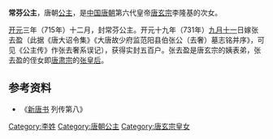 {{東亞女性歷史人物
| 名稱=常芬公主
| 身份=[[唐朝|唐朝]]公主
| 畫像=
| 說明=
| 姓=李
| 封爵=[[公主|公主]]
| 位號=
| 封號=常芬公主
| 出生年=
| 婚年=
| 逝世年=
| 諡號=
| 墳墓=
| 父親=[[唐玄宗|唐玄宗]]李隆基
| 母親=
| 夫=张去盈
|}}
'''常芬公主'''，唐朝[[公主|公主]]，是[[中国|中国]][[唐朝|唐朝]]第六代皇帝[[唐玄宗|唐玄宗]]李隆基的次女。

[[开元|开元]]三年（715年）十二月，封常芬公主。开元十九年（731年）[[九月十一|九月十一]]日嫁张去盈（此据《唐大诏令集》《大唐故少府监范阳县伯张公（去奢）墓志铭并序》，可见《公主传》作张去奢系误记），获得实封五百户。张去盈是唐玄宗的姨表弟，张去盈的侄女即[[唐肃宗|唐肃宗]]的[[張皇后_(唐朝)|张皇后]]。

== 参考资料 ==
*《[[新唐书|新唐书]] 列传第八》
{{唐玄宗皇室}}
[[Category:李姓|Category:李姓]]
[[Category:唐朝公主|Category:唐朝公主]]
[[Category:唐玄宗皇女|Category:唐玄宗皇女]]